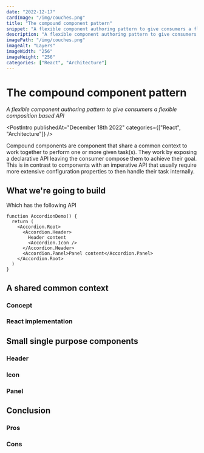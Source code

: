 ```yaml
---
date: "2022-12-17"
cardImage: "/img/couches.png"
title: "The compound component pattern"
snippet: "A flexible component authoring pattern to give consumers a flexible composition based API"
description: "A flexible component authoring pattern to give consumers a flexible composition based API"
imagePath: "/img/couches.png"
imageAlt: "Layers"
imageWidth: "256"
imageHeight: "256"
categories: ["React", "Architecture"]
---
```



# The compound component pattern

_*A flexible component authoring pattern to give consumers a flexible composition based API*_

<PostIntro publishedAt="December 18th 2022" categories={["React", "Architecture"]} />

Compound components are component that share a common context to work together to perform one or more given task(s).
They work by exposing a declarative API leaving the consumer compose them to achieve their goal.
This is in contrast to components with an imperative API that usually require more extensive configuration properties to
then handle their task internally.

## What we're going to build

<Container>
  <AccordionDemo />
</Container>

Which has the following API

```tsx
function AccordionDemo() {
  return (
    <Accordion.Root>
      <Accordion.Header>
        Header content
        <Accordion.Icon />
      </Accordion.Header>
      <Accordion.Panel>Panel content</Accordion.Panel>
    </Accordion.Root>
  )
}
```

## A shared common context

### Concept

### React implementation

## Small single purpose components

### Header

### Icon

### Panel

## Conclusion

### Pros

### Cons

